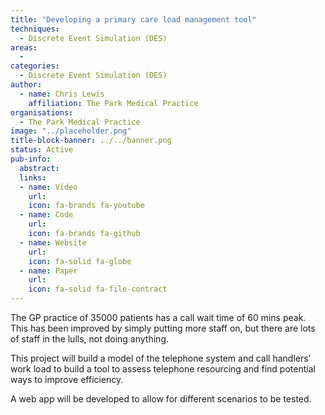 ```yaml
---
title: "Developing a primary care load management tool"
techniques:
  - Discrete Event Simulation (DES)
areas:
  -
categories:
  - Discrete Event Simulation (DES)
author:
  - name: Chris Lewis
    affiliation: The Park Medical Practice
organisations: 
  - The Park Medical Practice
image: "../placeholder.png"
title-block-banner: ../../banner.png
status: Active
pub-info:
  abstract:
  links:
  - name: Video
    url:
    icon: fa-brands fa-youtube
  - name: Code
    url:
    icon: fa-brands fa-github
  - name: Website
    url:
    icon: fa-solid fa-globe
  - name: Paper
    url:
    icon: fa-solid fa-file-contract
---
```


The GP practice of 35000 patients has a call wait time of 60 mins peak.  This has been improved by simply putting more staff on, but there are lots of staff in the lulls, not doing anything.

This project will build a model of the telephone system and call handlers' work load to build a tool to assess telephone resourcing and find potential ways to improve efficiency. 

A web app will be developed to allow for different scenarios to be tested.
